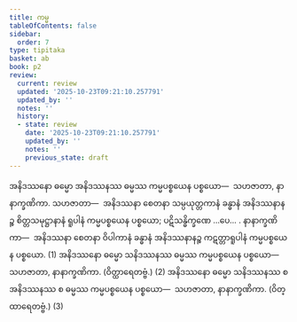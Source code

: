 ```yaml
---
title: ကမ္မ
tableOfContents: false
sidebar:
  order: 7
type: tipitaka
basket: ab
book: p2
review:
  current: review
  updated: '2025-10-23T09:21:10.257791'
  updated_by: ''
  notes: ''
  history:
  - state: review
    date: '2025-10-23T09:21:10.257791'
    updated_by: ''
    notes: ''
    previous_state: draft
---
```



<ReviewStatus review={frontmatter.review} showDetails={true} />

<HypothesisAnnotation frontmatter={frontmatter} />

<DynamicBreadcrumb />

<Division number="43" book="p2" e="ch" v="38" p="19">

<Paragraph number="633" book="p2">
အနိဒဿနော ဓမ္မော အနိဒဿနဿ ဓမ္မဿ ကမ္မပစ္စယေန ပစ္စယော—  သဟဇာတာ, နာနာက္ခဏိကာ. <Emphasis>သဟဇာတာ</Emphasis>—  အနိဒဿနာ စေတနာ သမ္ပယုတ္တကာနံ ခန္ဓာနံ အနိဒဿနာနဉ္စ စိတ္တသမုဋ္ဌာနာနံ ရူပါနံ ကမ္မပစ္စယေန ပစ္စယော; ပဋိသန္ဓိက္ခဏေ …ပေ… . <Emphasis>နာနာက္ခဏိကာ</Emphasis>—  အနိဒဿနာ စေတနာ ဝိပါကာနံ ခန္ဓာနံ အနိဒဿနာနဉ္စ ကဋတ္တာရူပါနံ ကမ္မပစ္စယေန ပစ္စယော. (1)
</Paragraph>

<Paragraph number="634" book="p2">
အနိဒဿနော ဓမ္မော သနိဒဿနဿ ဓမ္မဿ ကမ္မပစ္စယေန ပစ္စယော—  သဟဇာတာ, နာနာက္ခဏိကာ. (ဝိတ္ထာရေတဗ္ဗံ.) (2)
</Paragraph>

<Paragraph number="635" book="p2">
အနိဒဿနော ဓမ္မော သနိဒဿနဿ စ အနိဒဿနဿ စ ဓမ္မဿ ကမ္မပစ္စယေန ပစ္စယော—  သဟဇာတာ, နာနာက္ခဏိကာ. (ဝိတ္ထာရေတဗ္ဗံ.) (3)
</Paragraph>
</Division>